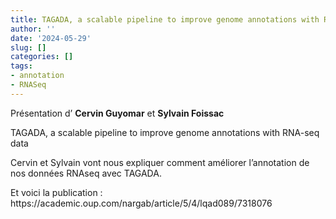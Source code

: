 ```yaml
---
title: TAGADA, a scalable pipeline to improve genome annotations with RNA-seq data, Cervin Guyomar and Sylvain Foissac
author: ''
date: '2024-05-29'
slug: []
categories: []
tags: 
- annotation
- RNASeq
---
```



Présentation d' **Cervin Guyomar** et **Sylvain Foissac**

TAGADA, a scalable pipeline to improve genome annotations with RNA-seq data


Cervin et Sylvain vont nous expliquer comment améliorer l’annotation de nos données RNAseq avec TAGADA.

<!-- Vous trouverez la présentation à ce lien : [pdf](/diapos/Missingdata_2024_04.pdf). -->

Et voici la publication : https://academic.oup.com/nargab/article/5/4/lqad089/7318076